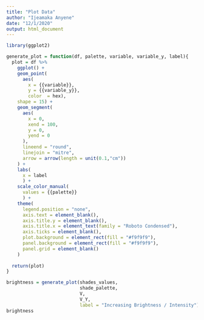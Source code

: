 ```yaml
---
title: "Plot Data"
author: "Ijeamaka Anyene"
date: "12/1/2020"
output: html_document
---
```


```r
library(ggplot2)
```

```r
generate_plot = function(df, palette, variable, variable_y, label){
  plot = df %>%
    ggplot() + 
    geom_point(
      aes(
        x = {{variable}},
        y = {{variable_y}},
        color  = hex), 
    shape = 15) +
    geom_segment(
      aes(
        x = 0, 
        xend = 100,
        y = 0,
        yend = 0
      ),
      lineend = "round", 
      linejoin = "mitre",
      arrow = arrow(length = unit(0.1,"cm"))
    ) +
    labs(
      x = label
      ) +
    scale_color_manual(
      values = {{palette}}
      ) +
    theme(
      legend.position = "none",
      axis.text = element_blank(),
      axis.title.y = element_blank(),
      axis.title.x = element_text(family = "Roboto Condensed"),
      axis.ticks = element_blank(),
      plot.background = element_rect(fill = "#f9f9f9"),
      panel.background = element_rect(fill = "#f9f9f9"),
      panel.grid = element_blank()
    ) 
  
  return(plot)
}
```

```r
brightness = generate_plot(shades_values, 
                           shade_palette,
                           V, 
                           V_Y,
                           label = "Increasing Brightness / Intensity")
brightness
```